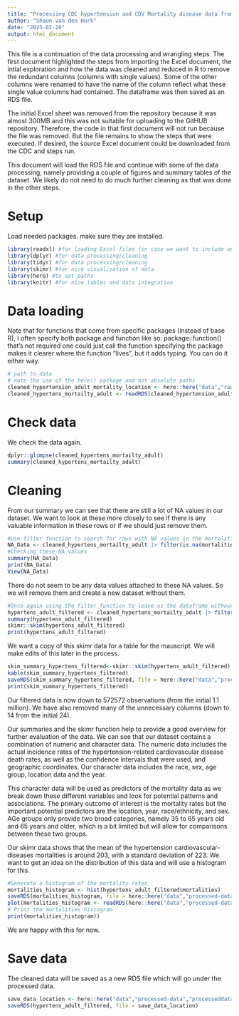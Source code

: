 ```yaml
---
title: "Processing CDC hypertension and CDV Mortality disease data from adults in the USA"
author: "Shaun van den Hurk"
date: "2025-02-20"
output: html_document
---
```


This file is a continuation of the data processing and wrangling steps. 
The first document highlighted the steps from importing the Excel document, the intial exploration and how the data was cleaned and reduced in R to remove the redundant columns (columns with single values).
Some of the other columns were renamed to have the name of the column reflect what these single value columns had contained.
The dataframe was then saved as an RDS file.

The initial Excel sheet was removed from the repository because it was almost 300MB and this was not suitable for uploading to the GitHUB repository.
Therefore, the code in that first document will not run because the file was removed. But the file remains to show the steps that were executed. If desired, the source Excel document could be downloaded from the CDC and steps run.

This document will load the RDS file and continue with some of the data processing, namely providing a couple of figures and summary tables of the dataset.
We likely do not need to do much further cleaning as that was done in the other steps.


# Setup

Load needed packages. make sure they are installed.

```r
library(readxl) #for loading Excel files (in case we want to include an additional dataset)
library(dplyr) #for data processing/cleaning
library(tidyr) #for data processing/cleaning
library(skimr) #for nice visualization of data 
library(here) #to set paths
library(knitr) #for nice tables and data integration
```


# Data loading

Note that for functions that come from specific packages (instead of base R), I often specify both package and function like so:
package::function() that's not required one could just call the function specifying the package makes it clearer where the function "lives",
but it adds typing. You can do it either way.

```r
# path to data
# note the use of the here() package and not absolute paths
cleaned_hypertension_adult_mortality_location <- here::here("data","raw-data","cleaned_hypertens_adult_mortality.rds")
cleaned_hypertens_mortailty_adult <- readRDS(cleaned_hypertension_adult_mortality_location)
```


# Check data


We check the data again.

```r
dplyr::glimpse(cleaned_hypertens_mortailty_adult)
summary(cleaned_hypertens_mortailty_adult)

```



# Cleaning
From our summary we can see that there are still a lot of NA values in our dataset. 
We want to look at these more closely to see if there is any valuable information in these rows or if we should just remove them.

```r
#Use filter function to search for rows with NA values in the mortalities column.
NA_Data <- cleaned_hypertens_mortailty_adult |> filter(is.na(mortalities))
#Checking these NA values
summary(NA_Data)
print(NA_Data)
View(NA_Data)

```

There do not seem to be any data values attached to these NA values. So we will remove them and create a new dataset without them. 

```r
#Once again using the filter function to leave us the dataframe without NA values
hypertens_adult_filtered <- cleaned_hypertens_mortailty_adult |> filter(!is.na(mortalities))
summary(hypertens_adult_filtered)
skimr::skim(hypertens_adult_filtered)
print(hypertens_adult_filtered)
```

We want a copy of this skimr data for a table for the mauscript. We will make edits of this later in the process.

```r
skim_summary_hypertens_filtered<-skimr::skim(hypertens_adult_filtered)|> as.data.frame()
kable(skim_summary_hypertens_filtered)
saveRDS(skim_summary_hypertens_filtered, file = here::here("data","processed-data", "skim_summary_hypertens_filtered.rds"))
print(skim_summary_hypertens_filtered)

```


Our filtered data is now down to 572572 observations (from the initial 1.1 million). We have also removed many of the unnecessary columns (down to 14 from the initial 24).

Our summaries and the skimr function help to provide a good overview for further evaluation of the data. 
We can see that our dataset contains a combination of numeric and character data. 
The numeric data includes the actual incidence rates of the hypertension-related cardiovascular disease death rates, as well as the confidence intervals that were used, and geographic coordinates.
Our character data includes the race, sex, age group, location data and the year.

This character data will be used as predictors of the mortality data as we break down these different variables and look for potential patterns and associations. The primary outcome of interest is the mortality rates but the important potential predictors are the location, year, race/ethnicity, and sex. AGe groups only provide two broad categories, namely 35 to 65 years old and 65 years and older, which is a bit limited but will allow for comparisons between these two groups.


Our skimr data shows that the mean of the hypertension cardiovascular-diseases mortalities is around 203, with a standard deviation of 223. 
We want to get an idea on the distribution of this data and will use a histogram for this.

```r
#Generate a histogram of the mortality rates
mortalities_histogram <- hist(hypertens_adult_filtered$mortalities)
saveRDS(mortalities_histogram, file = here::here("data","processed-data", "mortalities_histogram.rds"))
plot(mortalities_histogram <- readRDS(here::here("data","processed-data", "mortalities_histogram.rds"))
# Print the mortalities histogram
print(mortalities_histogram))
```



We are happy with this for now.

# Save data 
The cleaned data will be saved as a new RDS file which will go under the processed data.

```r
save_data_location <- here::here("data","processed-data","processeddata.rds")
saveRDS(hypertens_adult_filtered, file = save_data_location)
```



